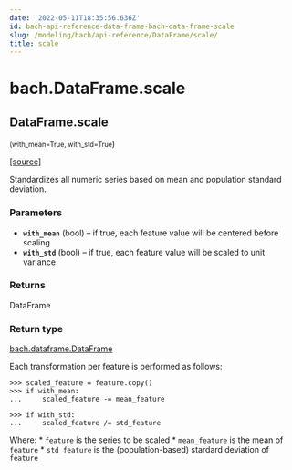 ```yaml
---
date: '2022-05-11T18:35:56.636Z'
id: bach-api-reference-data-frame-bach-data-frame-scale
slug: /modeling/bach/api-reference/DataFrame/scale/
title: scale
---
```


# bach.DataFrame.scale

<div className="method">

## <span className="additional-name">DataFrame.</span><span className="name">scale</span>

<small className="parameter-list">(<span className="parameter" id="with_mean">with_mean=True</span>, <span className="parameter" id="with_std">with_std=True</span></small>)


&#8203;<span className="view-source">[[source]](https://github.com/objectiv/objectiv-analytics/blob/main/bach/bach/dataframe.py)</span>

<div className="content">

Standardizes all numeric series based on mean and population standard deviation.


### Parameters

* **`with_mean`** (bool) – if true, each feature value will be centered before scaling
* **`with_std`** (bool) – if true, each feature value will be scaled to unit variance



### Returns

DataFrame



### Return type

[bach.dataframe.DataFrame](/modeling/bach/api-reference/DataFrame/bach.DataFrame.mdx)


Each transformation per feature is performed as follows:

```pycon3
>>> scaled_feature = feature.copy()
>>> if with_mean:
...     scaled_feature -= mean_feature

>>> if with_std:
...     scaled_feature /= std_feature
```

Where:
    * `feature` is the series to be scaled
    * `mean_feature` is the mean of `feature`
    * `std_feature` is the (population-based) stardard deviation of `feature`



</div>


</div>
